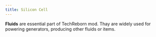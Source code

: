 ```yaml
---
title: Silicon Cell
---
```


<ItemImage file="silicon_cell" alt="Silicon Cell" size="200" />


**Fluids** are essential part of TechReborn mod. Thay are widely used for powering generators, producing other fluids or items.
